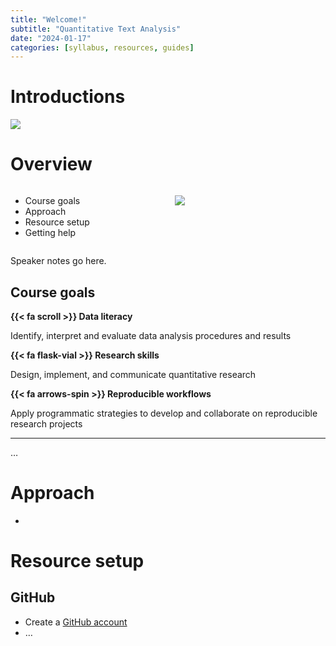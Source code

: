 ```yaml
---
title: "Welcome!"
subtitle: "Quantitative Text Analysis"
date: "2024-01-17"
categories: [syllabus, resources, guides]
---
```


# Introductions

![](assets/images/hello-hand.jpg)

# {background-image="assets/images/lin-380-flyer.png" background-size="80%"}

# Overview

:::: {.columns}

::: {.column width="50%"}
- Course goals
- Approach
- Resource setup
- Getting help
:::

::: {.column width="50%"}

![](assets/images/data-scientist.jpg)

:::

::::

::: {.notes}
Speaker notes go here.
:::

## Course goals

::: {.callout}
**{{< fa scroll >}} Data literacy**

Identify, interpret and evaluate data analysis procedures and results
:::

::: {.callout}
**{{< fa flask-vial >}} Research skills**

Design, implement, and communicate quantitative research
:::

::: {.callout}
**{{< fa arrows-spin >}} Reproducible workflows**

Apply programmatic strategies to develop and collaborate on reproducible research projects
:::

---

<!-- Show a collage of visuals, tables, websites to provide an idea of the things that students will be able to do! -->

...

# Approach

-

# Resource setup

## GitHub

- Create a [GitHub account](https://github.com/)
- ...